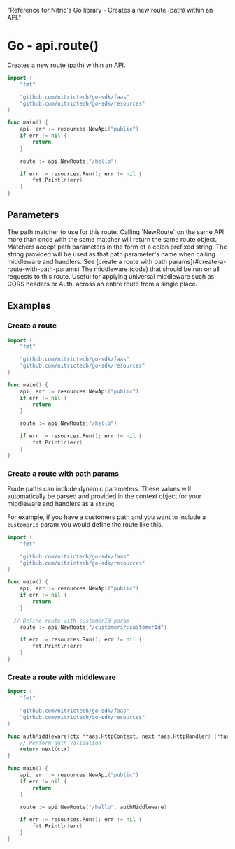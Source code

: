   "Reference for Nitric's Go library - Creates a new route (path) within an API."

# Go - api.route()

Creates a new route (path) within an API.

```go
import (
	"fmt"

	"github.com/nitrictech/go-sdk/faas"
	"github.com/nitrictech/go-sdk/resources"
)

func main() {
	api, err := resources.NewApi("public")
	if err != nil {
		return
	}

	route := api.NewRoute("/hello")

	if err := resources.Run(); err != nil {
		fmt.Println(err)
	}
}
```

## Parameters

<Properties>
  <Property name="match" required type="string">
    The path matcher to use for this route. Calling `NewRoute` on the same API
    more than once with the same matcher will return the same route object.
    Matchers accept path parameters in the form of a colon prefixed string. The
    string provided will be used as that path parameter's name when calling
    middleware and handlers. See [create a route with path
    params](#create-a-route-with-path-params)
  </Property>
  <Property name="middleware" type="...HttpMiddleware">
    The middleware (code) that should be run on all requests to this route.
    Useful for applying universal middleware such as CORS headers or Auth,
    across an entire route from a single place.
  </Property>
</Properties>

## Examples

### Create a route

```go
import (
	"fmt"

	"github.com/nitrictech/go-sdk/faas"
	"github.com/nitrictech/go-sdk/resources"
)

func main() {
	api, err := resources.NewApi("public")
	if err != nil {
		return
	}

	route := api.NewRoute("/hello")

	if err := resources.Run(); err != nil {
		fmt.Println(err)
	}
}
```

### Create a route with path params

Route paths can include dynamic parameters. These values will automatically be parsed and provided in the context object for your middleware and handlers as a `string`.

For example, if you have a customers path and you want to include a `customerId` param you would define the route like this.

```go
import (
	"fmt"

	"github.com/nitrictech/go-sdk/faas"
	"github.com/nitrictech/go-sdk/resources"
)

func main() {
	api, err := resources.NewApi("public")
	if err != nil {
		return
	}

  // Define route with customerId param
	route := api.NewRoute("/customers/:customerId")

	if err := resources.Run(); err != nil {
		fmt.Println(err)
	}
}
```

### Create a route with middleware

```go
import (
	"fmt"

	"github.com/nitrictech/go-sdk/faas"
	"github.com/nitrictech/go-sdk/resources"
)

func authMiddleware(ctx *faas.HttpContext, next faas.HttpHandler) (*faas.HttpContext, error) {
	// Perform auth validation
	return next(ctx)
}

func main() {
	api, err := resources.NewApi("public")
	if err != nil {
		return
	}

	route := api.NewRoute("/hello", authMiddleware)

	if err := resources.Run(); err != nil {
		fmt.Println(err)
	}
}
```
